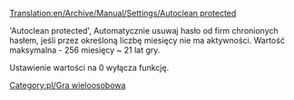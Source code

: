 [[Translation:en/Archive/Manual/Settings/Autoclean protected]]


'Autoclean protected', Automatycznie usuwaj hasło od firm chronionych hasłem, jeśli przez określoną liczbę miesięcy nie ma aktywności. Wartość maksymalna - 256 miesięcy ~ 21 lat gry.

Ustawienie wartości na 0 wyłącza funkcję.

[[Category:pl/Gra wieloosobowa]]